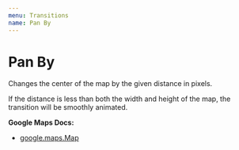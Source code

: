 ```yaml
---
menu: Transitions
name: Pan By
---
```



# Pan By

Changes the center of the map by the given distance in pixels.

If the distance is less than both the width and height of the map, the transition will be smoothly animated.

**Google Maps Docs:**
* [google.maps.Map](https://developers.google.com/maps/documentation/javascript/reference#Map)

<Playground>
  <GoogleMap
    zoom={8}
    maps={google.maps}
    style={{ height: '320px' }}
    center={{ lat: 36.964, lng: -122.015 }}
  >
    <PanBy x={0} y={0} />
  </GoogleMap>
</Playground>

<PropsTable of={PanBy} />
